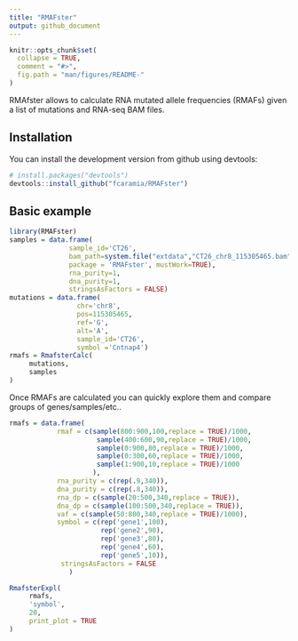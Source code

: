 ```yaml
---
title: "RMAFster"
output: github_document
---
```


<!-- README.md is generated from README.Rmd. Please edit that file -->

```r
knitr::opts_chunk$set(
  collapse = TRUE,
  comment = "#>",
  fig.path = "man/figures/README-"
)
```
RMAfster allows to calculate RNA mutated allele frequencies (RMAFs) given a list of mutations and RNA-seq BAM files. 


## Installation

You can install the development version from github using devtools:

```r
# install.packages("devtools")
devtools::install_github("fcaramia/RMAFster")
```

## Basic example

```r
library(RMAFster)
samples = data.frame(
               sample_id='CT26',
               bam_path=system.file("extdata","CT26_chr8_115305465.bam",
               package = 'RMAFster', mustWork=TRUE),
               rna_purity=1,
               dna_purity=1,
               stringsAsFactors = FALSE)
mutations = data.frame(
                 chr='chr8',
                 pos=115305465,
                 ref='G',
                 alt='A',
                 sample_id='CT26',
                 symbol ='Cntnap4')
rmafs = RmafsterCalc(
     mutations,
     samples
)

```

Once RMAFs are calculated you can quickly explore them and compare groups of genes/samples/etc..

```r
rmafs = data.frame(
            rmaf = c(sample(800:900,100,replace = TRUE)/1000,
                      sample(400:600,90,replace = TRUE)/1000,
                      sample(0:900,80,replace = TRUE)/1000,
                      sample(0:300,60,replace = TRUE)/1000,
                      sample(1:900,10,replace = TRUE)/1000
                     ),
            rna_purity = c(rep(.9,340)),
            dna_purity = c(rep(.8,340)),
            rna_dp = c(sample(20:500,340,replace = TRUE)),
            dna_dp = c(sample(100:500,340,replace = TRUE)),
            vaf = c(sample(50:800,340,replace = TRUE)/1000),
            symbol = c(rep('gene1',100),
                       rep('gene2',90),
                       rep('gene3',80),
                       rep('gene4',60),
                       rep('gene5',10)),
             stringsAsFactors = FALSE
               )

RmafsterExpl(
     rmafs,
     'symbol',
     20,
     print_plot = TRUE
)
```


